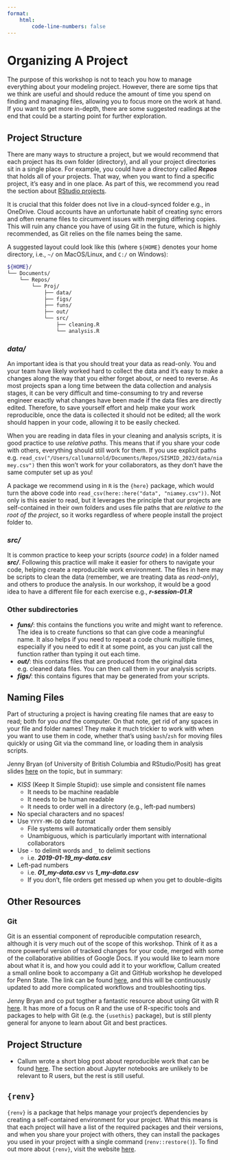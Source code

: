 ```yaml
---
format:
    html:
        code-line-numbers: false
---
```


# Organizing A Project {.unnumbered}

The purpose of this workshop is not to teach you how to manage everything about your modeling project.
However, there are some tips that we think are useful and should reduce the amount of time you spend on finding and managing files, allowing you to focus more on the work at hand.
If you want to get more in-depth, there are some suggested readings at the end that could be a starting point for further exploration.

## Project Structure

There are many ways to structure a project, but we would recommend that each project has its own folder (directory), and all your project directories sit in a single place.
For example, you could have a directory called ***Repos*** that holds all of your projects.
That way, when you want to find a specific project, it's easy and in one place.
As part of this, we recommend you read the section about [RStudio projects](just-enough-r.qmd#rstudio-projects).

::: {.callout-important}
It is crucial that this folder does not live in a cloud-synced folder e.g., in OneDrive.
Cloud accounts have an unfortunate habit of creating sync errors and often rename files to circumvent issues with merging differing copies.
This will ruin any chance you have of using Git in the future, which is highly recommended, as Git relies on the file names being the same.
:::

A suggested layout could look like this (where `${HOME}` denotes your home directory, i.e., `~/` on MacOS/Linux, and `C:/` on Windows):

```bash
${HOME}/
└── Documents/
    └── Repos/
        └── Proj/
            ├── data/
            ├── figs/
            ├── funs/
            ├── out/
            └── src/
                ├── cleaning.R
                └── analysis.R
```

### ***data/***

An important idea is that you should treat your data as read-only.
You and your team have likely worked hard to collect the data and it’s easy to make a changes along the way that you either forget about, or need to reverse.
As most projects span a long time between the data collection and analysis stages, it can be very difficult and time-consuming to try and reverse engineer exactly what changes have been made if the data files are directly edited.
Therefore, to save yourself effort and help make your work reproducible, once the data is collected it should not be edited; all the work should happen in your code, allowing it to be easily checked.

<a id="here-package"/>

::: {.callout-tip}
When you are reading in data files in your cleaning and analysis scripts, it is good practice to use *relative paths*.
This means that if you share your code with others, everything should still work for them.
If you use explicit paths e.g. `read_csv("/Users/callumarnold/Documents/Repos/SISMID_2023/data/niamey.csv")` then this won't work for your collaborators, as they don't have the same computer set up as you!

A package we recommend using in `R` is the `{here}` package, which would turn the above code into `read_csv(here::here("data", "niamey.csv"))`.
Not only is this easier to read, but it leverages the principle that our projects are self-contained in their own folders and uses file paths that are *relative to the root of the project*, so it works regardless of where people install the project folder to.
:::

### ***src/***

It is common practice to keep your scripts (*source code*) in a folder named ***src/***.
Following this practice will make it easier for others to navigate your code, helping create a reproducible work environment.
The files in here may be scripts to clean the data (remember, we are treating data as *read-only*), and others to produce the analysis.
In our workshop, it would be a good idea to have a different file for each exercise e.g., ***r-session-01.R***

### Other subdirectories

- ***funs/***: this contains the functions you write and might want to reference.
The idea is to create functions so that can give code a meaningful name.
It also helps if you need to repeat a code chunk multiple times, especially if you need to edit it at some point, as you can just call the function rather than typing it out each time.
- ***out/***: this contains files that are produced from the original data e.g. cleaned data files.
You can then call them in your analysis scripts.
- ***figs/***: this contains figures that may be generated from your scripts.

## Naming Files

Part of structuring a project is having creating file names that are easy to read; both for you *and* the computer.
On that note, get rid of any spaces in your file and folder names!
They make it much trickier to work with when you want to use them in code, whether that's using `bash`/`zsh` for moving files quickly or using Git via the command line, or loading them in analysis scripts.

Jenny Bryan (of University of British Columbia and RStudio/Posit) has great slides [here](https://speakerdeck.com/jennybc/how-to-name-files) on the topic, but in summary:

- *KISS* (Keep It Simple Stupid): use simple and consistent file names
    - It needs to be machine readable
    - It needs to be human readable
    - It needs to order well in a directory (e.g., left-pad numbers)
- No special characters and no spaces!
- Use `YYYY-MM-DD` date format
    - File systems will automatically order them sensibly
    - Unambiguous, which is particularly important with international collaborators 
- Use `-` to delimit words and `_` to delimit sections
    - i.e. ***2019-01-19_my-data.csv***
- Left-pad numbers
    - i.e. ***01_my-data.csv*** vs ***1_my-data.csv***
    - If you don’t, file orders get messed up when you get to double-digits

## Other Resources
### Git

Git is an essential component of reproducible computation research, although it is very much out of the scope of this workshop.
Think of it as a more powerful version of tracked changes for your code, merged with some of the collaborative abilities of Google Docs.
If you would like to learn more about what it is, and how you could add it to your workflow, Callum created a small online book to accompany a Git and GitHub workshop he developed for Penn State.
The link can be found [here](https://psu-git.callumarnold.com/), and this will be continuously updated to add more complicated workflows and troubleshooting tips.

Jenny Bryan and co put togther a fantastic resource about using Git with R [here](https://happygitwithr.com/).
It has more of a focus on R and the use of R-specific tools and packages to help with Git (e.g. the `{usethis}` package), but is still plenty general for anyone to learn about Git and best practices.

## Project Structure

- Callum wrote a short blog post about reproducible work that can be found [here](https://callumarnold.com/posts/2019-08-15-an-introduction-to-reproducible-research/repro-research#structuring-a-project).
The section about Jupyter notebooks are unlikely to be relevant to R users, but the rest is still useful.

## `{renv}`

`{renv}` is a package that helps manage your project's dependencies by creating a self-contained environment for your project.
What this means is that each project will have a list of the required packages and their versions, and when you share your project with others, they can install the packages you used in your project with a single command (`renv::restore()`).
To find out more about `{renv}`, visit the website [here](https://rstudio.github.io/renv/).
